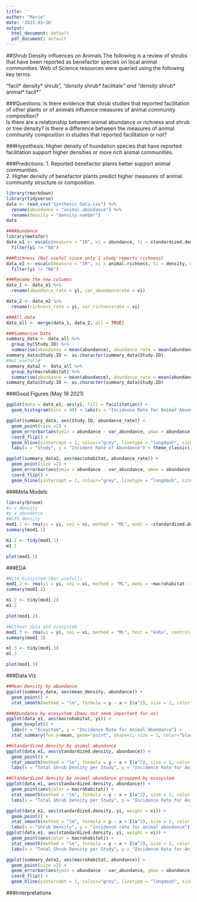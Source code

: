```yaml
---
title: ''
author: "Mario"
date: '2021-03-16'
output:
  html_document: default
  pdf_document: default
---
```

##Shrub Density influences on Animals
The following is a review of shrubs that have been reported as benefactor species on local animal communities. Web of Science resources were queried using the following key terms.

"facil* density* shrub*”, “density* shrub* facilitate*” and “density* shrub* animal* facil*"

###Questions:
Is there evidence that shrub studies that reported facilitation of other plants or of animals influence measures of animal community composition?  
Is there are a relationship between animal abundance or richness and shrub or tree density?
Is there a difference between the measures of animal community composition in studies that reported facilitation or not?

###Hypothesis:
Higher density of foundation species that have reported facilitation support higher densities or more rich animal communities.

###Predictions:
1. Reported benefactor plants better support animal communities.  
2. Higher density of benefactor plants predict higher measures of animal community structure or composition.  

```r
library(rmarkdown)
library(tidyverse)
data <- read_csv("Synthesis Data.csv") %>%
  rename(abundance = "animal.abundance") %>%
  rename(density = "density.number")
data

###Abundance
library(metafor)
data_e1 <- escalc(measure = "IR", xi = abundance, ti = standardized.density, data = data) %>% 
  filter(yi != "NA")

###Richness (Not useful since only 1 study reports richness)
data_e2 <- escalc(measure = "IR", xi = animal.richness, ti = density, data = data) %>% 
  filter(yi != "NA")

###Rename the new columns
data_1 <- data_e1 %>% 
  rename(abundance_rate = yi, var_abundancerate = vi)

data_2 <- data_e2 %>%
  rename(richness_rate = yi, var_richnessrate = vi)

###All data
data_all <- merge(data_1, data_2, all = TRUE)

###Summarize Data
summary_data <- data_all %>% 
  group_by(Study.ID) %>% 
  summarise(abundance = mean(abundance), abundance_rate = mean(abundance_rate), richness_rate = mean(richness_rate), var_abundance= sd(var_abundancerate), var_richnessrate = sd(var_richnessrate), mean_density= mean(standardized.density))
summary_data$Study.ID <- as.character(summary_data$Study.ID)
#Not usefull#
summary_data2 <- data_all %>% 
  group_by(macrohabitat) %>% 
  summarise(abundance = mean(abundance), abundance_rate = mean(abundance_rate), richness_rate = mean(richness_rate), var_abundance= sd(var_abundancerate), var_richnessrate = sd(var_richnessrate), mean_density= mean(standardized.density))
summary_data$Study.ID <- as.character(summary_data$Study.ID)
```

###Good Figures (May 18 2021)
```r
ggplot(data = data_e1, aes(yi, fill = facilitation)) +
  geom_histogram(bins = 40) + labs(x = "Incidence Rate for Animal Abundance", y = "Frequency") + theme_classic()
```

```r
ggplot(summary_data, aes(Study.ID, abundance_rate)) +
  geom_point(size =2) +
  geom_errorbar(aes(ymin = abundance - var_abundance, ymax = abundance + var_abundance), size= 0.7, width=0.1, position = position_dodge(width = 0.5)) +
  coord_flip() +
  geom_hline(yintercept = 1, colour="grey", linetype = "longdash", size = 2) + 
  labs(x = "Study", y = "Incident Rate of Abundance") + theme_classic()
```
```r
ggplot(summary_data2, aes(macrohabitat, abundance_rate)) +
  geom_point(size =2) +
  geom_errorbar(aes(ymin = abundance - var_abundance, ymax = abundance + var_abundance), size= 0.7, width=0.1, position = position_dodge(width = 0.5)) +
  coord_flip() +
  geom_hline(yintercept = 1, colour="grey", linetype = "longdash", size = 2) + theme_classic()
```

###Meta Models
```r
library(broom)
#x = density
#y = abundance
#With density
mod1.1 <- rma(yi = yi, sei = vi, method = "ML", mods = ~standardized.density, test = "knha", control=list(stepadj=0.5), data = data_e1)
summary(mod1.1)
```
```r
m1.1 <- tidy(mod1.1)
m1.1
```
```r
plot(mod1.1)
```





###EDA

```r
#With Ecosystem (Not usefull)
mod1.2 <- rma(yi = yi, sei = vi, method = "ML", mods = ~macrohabitat -1, test = "knha", control=list(stepadj=0.5), data = data_e1)
summary(mod1.2)
```
```r
m1.2 <- tidy(mod1.2)
m1.2
```
```r
plot(mod1.2)
```
```r
#Without data and ecosystem
mod1.3 <- rma(yi = yi, sei = vi, method = "ML", test = "knha", control=list(stepadj=0.5), data = data_e1)
summary(mod1.3)
```
```r
ml.3 <- tidy(mod1.3)
ml.3
```
```r
plot(mod1.3)
```

###Data Viz 
```r
##Mean Density by abundance
ggplot(summary_data, aes(mean_density, abundance)) +
  geom_point() +
  stat_smooth(method = "lm", formula = y ~ x + I(x^2), size = 2, color = "black", size = 2, se = FALSE)
```
```r
###Abundance by ecosystem (Does not seem important for us)
ggplot(data_e1, aes(macrohabitat, yi)) +
  geom_boxplot() +
  labs(x = "Ecoystem", y = "Incidence Rate for Animal Abundance") + 
  stat_summary(fun.y=mean, geom="point", shape=1, size = 1, color="black", fill="red")
```

```r
##Standardized density by animal abundance
ggplot(data_e1, aes(standardized.density, abundance)) +
  geom_point() + 
  stat_smooth(method = "lm", formula = y ~ x + I(x^2), size = 2, color = "black", se = FALSE) +
  labs(x = "Total Shrub Density per Study", y = "Incidence Rate for Animal Abundance")

##Standardized density by animal abundance groupped by ecosystem
ggplot(data_e1, aes(standardized.density, abundance)) +
  geom_point(aes(color = macrohabitat)) + 
  stat_smooth(method = "lm", formula = y ~ x + I(x^2), size = 2, color = "black", se = FALSE) +
  labs(x = "Total Shrub Density per Study", y = "Incidence Rate for Animal Abundance")
```
```r
ggplot(data_e1, aes(standardized.density, yi, weight = vi)) +
  geom_point() + 
  stat_smooth(method = "lm", formula = y ~ x + I(x^2), size = 2, color = "black", size = 2, se = FALSE) +
  labs(x = "Shrub Density", y = "incidence rate for animal abundance")
ggplot(data_e1, aes(standardized.density, yi, weight = vi)) +
  geom_point(aes(color = macrohabitat)) + 
  stat_smooth(method = "lm", formula = y ~ x + I(x^2), size = 2, color = "black", size = 2, se = FALSE) +
  labs(x = "Total Shrub Density per Study", y = "Incidence Rate for Animal Abundance")
```

```r
ggplot(summary_data2, aes(macrohabitat, abundance)) +
  geom_point(size =2) +
  geom_errorbar(aes(ymin = abundance - var_abundance, ymax = abundance + var_abundance), size= 0.7, width=0.1, position = position_dodge(width = 0.5)) +
  coord_flip() +
  geom_hline(yintercept = 1, colour="grey", linetype = "longdash", size = 2)
```



###Interpretations
